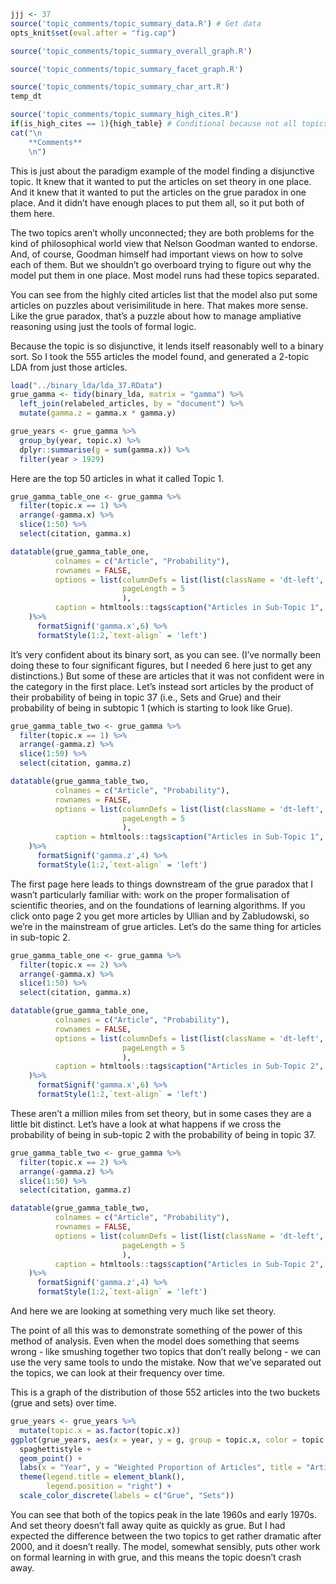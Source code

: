 ```r
jjj <- 37
source('topic_comments/topic_summary_data.R') # Get data
opts_knit$set(eval.after = "fig.cap")
```

```r
source('topic_comments/topic_summary_overall_graph.R')
```

```r
source('topic_comments/topic_summary_facet_graph.R')
```

```r
source('topic_comments/topic_summary_char_art.R')
temp_dt
```

```r
source('topic_comments/topic_summary_high_cites.R')
if(is_high_cites == 1){high_table} # Conditional because not all topics have high cites
cat("\n
	**Comments**
	\n")
```

This is just about the paradigm example of the model finding a disjunctive topic. It knew that it wanted to put the articles on set theory in one place. And it knew that it wanted to put the articles on the grue paradox in one place. And it didn't have enough places to put them all, so it put both of them here.

The two topics aren't wholly unconnected; they are both problems for the kind of philosophical world view that Nelson Goodman wanted to endorse. And, of course, Goodman himself had important views on how to solve each of them. But we shouldn't go overboard trying to figure out why the model put them in one place. Most model runs had these topics separated.

You can see from the highly cited articles list that the model also put some articles on puzzles about verisimilitude in here. That makes more sense. Like the grue paradox, that's a puzzle about how to manage ampliative reasoning using just the tools of formal logic.

Because the topic is so disjunctive, it lends itself reasonably well to a binary sort. So I took the 555 articles the model found, and generated a 2-topic LDA from just those articles. 

```r
load("../binary_lda/lda_37.RData")
grue_gamma <- tidy(binary_lda, matrix = "gamma") %>%
  left_join(relabeled_articles, by = "document") %>%
  mutate(gamma.z = gamma.x * gamma.y)

grue_years <- grue_gamma %>%
  group_by(year, topic.x) %>%
  dplyr::summarise(g = sum(gamma.x)) %>%
  filter(year > 1929)
```

Here are the top 50 articles in what it called Topic 1.

```r
grue_gamma_table_one <- grue_gamma %>%
  filter(topic.x == 1) %>%
  arrange(-gamma.x) %>%
  slice(1:50) %>%
  select(citation, gamma.x)

datatable(grue_gamma_table_one,           
          colnames = c("Article", "Probability"), 
          rownames = FALSE,
          options = list(columnDefs = list(list(className = 'dt-left', targets = 0:1)),
                         pageLength = 5
                         ),
          caption = htmltools::tags$caption("Articles in Sub-Topic 1", style = "font-weight: bold")
    )%>%
      formatSignif('gamma.x',6) %>%
      formatStyle(1:2,`text-align` = 'left')
```

It's very confident about its binary sort, as you can see. (I've normally been doing these to four significant figures, but I needed 6 here just to get any distinctions.) But some of these are articles that it was not confident were in the category in the first place. Let's instead sort articles by the product of their probability of being in topic 37 (i.e., Sets and Grue) and their probability of being in subtopic 1 (which is starting to look like Grue).

```r
grue_gamma_table_two <- grue_gamma %>%
  filter(topic.x == 1) %>%
  arrange(-gamma.z) %>%
  slice(1:50) %>%
  select(citation, gamma.z)

datatable(grue_gamma_table_two,           
          colnames = c("Article", "Probability"), 
          rownames = FALSE,
          options = list(columnDefs = list(list(className = 'dt-left', targets = 0:1)),
                         pageLength = 5
                         ),
          caption = htmltools::tags$caption("Articles in Sub-Topic 1", style = "font-weight: bold")
    )%>%
      formatSignif('gamma.z',4) %>%
      formatStyle(1:2,`text-align` = 'left')
```

The first page here leads to things downstream of the grue paradox that I wasn't particularly familiar with: work on the proper formalisation of scientific theories, and on the foundations of learning algorithms. If you click onto page 2 you get more articles by Ullian and by Zabludowski, so we're in the mainstream of grue articles. Let's do the same thing for articles in sub-topic 2.

```r
grue_gamma_table_one <- grue_gamma %>%
  filter(topic.x == 2) %>%
  arrange(-gamma.x) %>%
  slice(1:50) %>%
  select(citation, gamma.x)

datatable(grue_gamma_table_one,           
          colnames = c("Article", "Probability"), 
          rownames = FALSE,
          options = list(columnDefs = list(list(className = 'dt-left', targets = 0:1)),
                         pageLength = 5
                         ),
          caption = htmltools::tags$caption("Articles in Sub-Topic 2", style = "font-weight: bold")
    )%>%
      formatSignif('gamma.x',6) %>%
      formatStyle(1:2,`text-align` = 'left')
```

These aren't a million miles from set theory, but in some cases they are a little bit distinct. Let's have a look at what happens if we cross the probability of being in sub-topic 2 with the probability of being in topic 37.

```r
grue_gamma_table_two <- grue_gamma %>%
  filter(topic.x == 2) %>%
  arrange(-gamma.z) %>%
  slice(1:50) %>%
  select(citation, gamma.z)

datatable(grue_gamma_table_two,           
          colnames = c("Article", "Probability"), 
          rownames = FALSE,
          options = list(columnDefs = list(list(className = 'dt-left', targets = 0:1)),
                         pageLength = 5
                         ),
          caption = htmltools::tags$caption("Articles in Sub-Topic 2", style = "font-weight: bold")
    )%>%
      formatSignif('gamma.z',4) %>%
      formatStyle(1:2,`text-align` = 'left')
```

And here we are looking at something very much like set theory.

The point of all this was to demonstrate something of the power of this method of analysis. Even when the model does something that seems wrong - like smushing together two topics that don't really belong - we can use the very same tools to undo the mistake. Now that we've separated out the topics, we can look at their frequency over time.

This is a graph of the distribution of those 552 articles into the two buckets (grue and sets) over time.

```r
grue_years <- grue_years %>%
  mutate(topic.x = as.factor(topic.x))
ggplot(grue_years, aes(x = year, y = g, group = topic.x, color = topic.x)) + 
  spaghettistyle +
  geom_point() + 
  labs(x = "Year", y = "Weighted Proportion of Articles", title = "Articles in Each Sub-Topic") +
  theme(legend.title = element_blank(),
        legend.position = "right") +
  scale_color_discrete(labels = c("Grue", "Sets"))

```

You can see that both of the topics peak in the late 1960s and early 1970s. And set theory doesn't fall away quite as quickly as grue. But I had expected the difference between the two topics to get rather dramatic after 2000, and it doesn't really. The model, somewhat sensibly, puts other work on formal learning in with grue, and this means the topic doesn't crash away.

